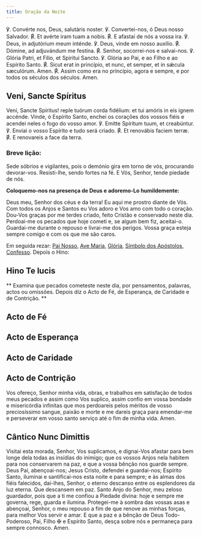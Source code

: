 ```yaml
---
title: Oração da Noite
---
```


<div class="side-by-side not-content">
  <span>℣. Convérte nos, Deus, salutáris noster.</span>
  <span>℣. Convertei-nos, ó Deus nosso Salvador.</span>
  <span>
    <span class="text-red-500">℟.</span> Et avérte iram tuam a nobis.
  </span>
  <span>
    <span class="text-red-500">℟.</span> E afastai de nós a vossa ira.
  </span>
  <span>℣. Deus, in adjutórium meum inténde.</span>
  <span>℣. Deus, vinde em nosso auxílio.</span>
  <span>
    <span class="text-red-500">℟.</span> Dómine, ad adjuvándum me festína.
  </span>
  <span>
    <span class="text-red-500">℟.</span> Senhor, socorrei-nos e salvai-nos.
  </span>
  <span>
    ℣. Glória Patri, et Fílio, et Spirítui Sancto.
  </span>
  <span>
    ℣. Glória ao Pai, e ao Filho e ao Espírito Santo.
  </span>
  <span>
    <span class="text-red-500">℟.</span> Sicut erat in princípio, et nunc, et
    semper, et in sǽcula sæculórum. Amen.
  </span>
  <span>
    <span class="text-red-500">℟.</span> Assim como era no princípio, agora e
    sempre, e por todos os séculos dos séculos. Amen.
  </span>
</div>

## Veni, Sancte Spíritus

<div class="side-by-side not-content">
  <span>
    Veni, Sancte Spíritus! reple tuórum corda fidélium: et tui amóris in eis
    ignem accénde.
  </span>
  <span>
    Vinde, ó Espírito Santo, enchei os corações dos vossos fiéis e acendei neles
    o fogo do vosso amor.
  </span>
  <span>℣. Emitte Spíritum tuum, et creabúntur.</span>
  <span>
    ℣. Enviai o vosso Espírito e tudo será criado.
  </span>
  <span>
    <span class="text-red-500">℟.</span> Et renovábis faciem terræ.
  </span>
  <span>
    <span class="text-red-500">℟.</span> E renovareis a face da terra.
  </span>
</div>

### Breve lição:

Sede sóbrios e vigilantes, pois o demónio gira em torno de vós, procurando
devorar-vos. Resisti-lhe, sendo fortes na fé. E Vós, Senhor, tende piedade de
nós.

**Coloquemo-nos na presença de Deus e adoremo-Lo humildemente:**

Deus meu, Senhor dos céus e da terra! Eu aqui me prostro diante de Vós. Com
todos os Anjos e Santos eu Vos adoro e Vos amo com todo o coração. Dou-Vos
graças por me terdes criado, feito Cristão e conservado neste dia. Perdoai-me
os pecados que hoje cometi e, se algum bem fiz, aceitai-o. Guardai-me durante
o repouso e livrai-me dos perigos. Vossa graça esteja sempre comigo e com os
que me são caros.

Em seguida rezar: [Pai Nosso](/devocionario/oracoes/painosso), [Ave Maria](/devocionario/oracoes/avemaria), [Glória](/devocionario/oracoes/gloria), [Símbolo dos Apóstolos](/devocionario/oracoes/simboloapostolos),
[Confesso](/devocionario/oracoes/confesso). Depois o Hino:


## Hino Te lucis

<TeLucis />

**
Examina que pecados cometeste neste dia, por pensamentos, palavras, actos ou
omissões. Depois diz o Acto de Fé, de Esperança, de Caridade e de Contrição.
**


## Acto de Fé

<ActoFe />


## Acto de Esperança

<ActoEsperanca />


## Acto de Caridade

<ActoCaridade />


## Acto de Contrição

<ActoContricao />

Vos ofereço, Senhor minha vida, obras, e trabalhos em satisfação de todos meus
pecados e assim como Vos suplico, assim confio em vossa bondade e misericórdia
infinitas que mos perdoareis pelos méritos de vosso preciosíssimo sangue,
paixão e morte e me dareis graça para emendar-me e perseverar em vosso santo
serviço até o fim de minha vida. Amen.


## Cântico Nunc Dimittis

<NuncDimittis />

Visitai esta morada, Senhor, Vos suplicamos, e dignai-Vos afastar para bem
longe dela todas as insídias do inimigo; que os vossos Anjos nela habitem
para nos conservarem na paz, e que a vossa bênção nos guarde sempre. Deus
Pai, abençoai-nos; Jesus Cristo, defendei e guardai-nos; Espírito Santo,
iluminai e santificai-nos esta noite e para sempre; e às almas dos fiéis
falecidos, dai-lhes, Senhor, o eterno descanso entre os esplendores da luz
eterna. Que descansem em paz. Santo Anjo do Senhor, meu zeloso guardador,
pois que a ti me confiou a Piedade divina: hoje e sempre me governa, rege,
guarda e ilumina. Protegei-me à sombra das vossas asas e abençoai, Senhor, o
meu repouso a fim de que renove as minhas forças, para melhor Vos servir e
amar. E que a paz e a bênção de Deus Todo-Poderoso, Pai, Filho ✠ e
Espírito Santo, desça sobre nós e permaneça para sempre connosco. Amen.
